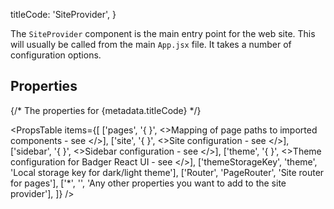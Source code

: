   titleCode: 'SiteProvider',
}

The `SiteProvider` component is the main entry point for the
web site.  This will usually be called from the main `App.jsx`
file.  It takes a number of configuration options.

<Source
  code={example}
  language="jsx"
/>

## Properties

{/* The properties for {metadata.titleCode} */}

<PropsTable
  items={[
    ['pages',   '{ }', <>Mapping of page paths to imported components - see <Link to="/configuration/pages" code="pages"/></>],
    ['site',    '{ }', <>Site configuration - see <Link to="/configuration/site" code="site"/></>],
    ['sidebar', '{ }', <>Sidebar configuration - see <Link to="/configuration/sidebar" code="sidebar"/></>],
    ['theme',   '{ }', <>Theme configuration for Badger React UI - see <Link to="/configuration/theme" code="theme"/></>],
    ['themeStorageKey', 'theme', 'Local storage key for dark/light theme'],
    ['Router', 'PageRouter', 'Site router for pages'],
    ['*', '', 'Any other properties you want to add to the site provider'],
  ]}
/>
